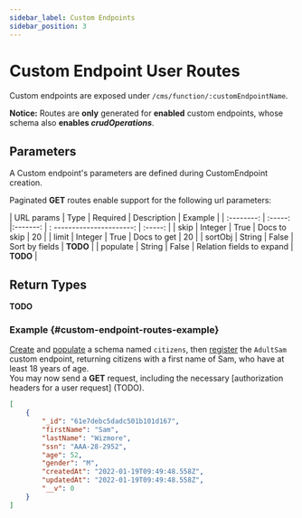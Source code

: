```yaml
---
sidebar_label: Custom Endpoints
sidebar_position: 3
---
```


# Custom Endpoint User Routes

Custom endpoints are exposed under `/cms/function/:customEndpointName`.

**Notice:** Routes are **only** generated for **enabled** custom endpoints, whose schema also **enables *crudOperations***.

## Parameters

A Custom endpoint's parameters are defined during CustomEndpoint creation.

Paginated **GET** routes enable support for the following url parameters:

| URL params |  Type   | Required |  Description              | Example |
| :--------: | :-----: |:-------: | : ----------------------: | :-----: |
| skip       | Integer | True     | Docs to skip              | 20      |
| limit      | Integer | True     | Docs to get               | 20      |
| sortObj    | String  | False    | Sort by fields            |   **TODO**      |
| populate   | String  | False    | Relation fields to expand |   **TODO**      |

## Return Types

**TODO**

### Example {#custom-endpoint-routes-example}

[Create](../../1_get-started.mdx/#schemas-example) and 
[populate](../../1_get-started.mdx/#documents-example) a schema named `citizens`, 
then [register](../../1_get-started.mdx/#custom-endpoints-example) the `AdultSam` 
custom endpoint, returning citizens with a first name of Sam, who have at least 18 years of age.<br />
You may now send a **GET** request, including the necessary [authorization headers for a user request] (TODO).

```json title="GET on /admin/cms/functions/AdultSam"
[
    {
        "_id": "61e7debc5dadc501b101d167",
        "firstName": "Sam",
        "lastName": "Wizmore",
        "ssn": "AAA-28-2952",
        "age": 52,
        "gender": "M",
        "createdAt": "2022-01-19T09:49:48.558Z",
        "updatedAt": "2022-01-19T09:49:48.558Z",
        "__v": 0
    }
]
```

